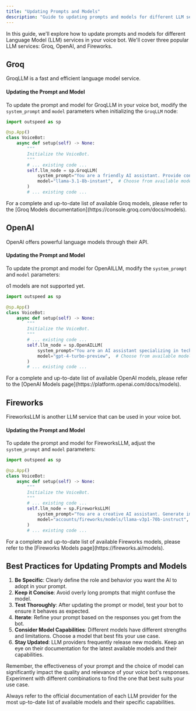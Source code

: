 ```yaml
---
title: "Updating Prompts and Models"
description: "Guide to updating prompts and models for different LLM services in your voice bot."
---
```


In this guide, we'll explore how to update prompts and models for different Language Model (LLM) services in your voice bot. We'll cover three popular LLM services: Groq, OpenAI, and Fireworks.

## **Groq**

GroqLLM is a fast and efficient language model service.

#### **Updating the Prompt and Model**

To update the prompt and model for GroqLLM in your voice bot, modify the `system_prompt` and `model` parameters when initializing the `GroqLLM` node:

```python
import outspeed as sp

@sp.App()
class VoiceBot:
    async def setup(self) -> None:
        """
        Initialize the VoiceBot.
        """
        # ... existing code ...
        self.llm_node = sp.GroqLLM(
            system_prompt="You are a friendly AI assistant. Provide concise and helpful responses.",
            model="llama-3.1-8b-instant",  # Choose from available models
        )
        # ... existing code ...
```

<Info>
  For a complete and up-to-date list of available Groq models, please refer to
  the [Groq Models documentation](https://console.groq.com/docs/models).
</Info>

## **OpenAI**

OpenAI offers powerful language models through their API.

#### **Updating the Prompt and Model**

To update the prompt and model for OpenAILLM, modify the `system_prompt` and `model` parameters:

<Warning>o1 models are not supported yet.</Warning>

```python
import outspeed as sp

@sp.App()
class VoiceBot:
    async def setup(self) -> None:
        """
        Initialize the VoiceBot.
        """
        # ... existing code ...
        self.llm_node = sp.OpenAILLM(
            system_prompt="You are an AI assistant specializing in technical support. Provide clear and accurate information.",
            model="gpt-4-turbo-preview",  # Choose from available models
        )
        # ... existing code ...
```

<Info>
  For a complete and up-to-date list of available OpenAI models, please refer to
  the [OpenAI Models page](https://platform.openai.com/docs/models).
</Info>

## **Fireworks**

FireworksLLM is another LLM service that can be used in your voice bot.

#### **Updating the Prompt and Model**

To update the prompt and model for FireworksLLM, adjust the `system_prompt` and `model` parameters:

```python
import outspeed as sp

@sp.App()
class VoiceBot:
    async def setup(self) -> None:
        """
        Initialize the VoiceBot.
        """
        # ... existing code ...
        self.llm_node = sp.FireworksLLM(
            system_prompt="You are a creative AI assistant. Generate imaginative and engaging responses.",
            model="accounts/fireworks/models/llama-v3p1-70b-instruct",  # Choose from available models
        )
        # ... existing code ...
```

<Info>
  For a complete and up-to-date list of available Fireworks models, please refer
  to the [Fireworks Models page](https://fireworks.ai/models).
</Info>

## **Best Practices for Updating Prompts and Models**

1. **Be Specific**: Clearly define the role and behavior you want the AI to adopt in your prompt.
2. **Keep it Concise**: Avoid overly long prompts that might confuse the model.
3. **Test Thoroughly**: After updating the prompt or model, test your bot to ensure it behaves as expected.
4. **Iterate**: Refine your prompt based on the responses you get from the bot.
5. **Consider Model Capabilities**: Different models have different strengths and limitations. Choose a model that best fits your use case.
6. **Stay Updated**: LLM providers frequently release new models. Keep an eye on their documentation for the latest available models and their capabilities.

Remember, the effectiveness of your prompt and the choice of model can significantly impact the quality and relevance of your voice bot's responses. Experiment with different combinations to find the one that best suits your use case.

<Info>
  Always refer to the official documentation of each LLM provider for the most
  up-to-date list of available models and their specific capabilities.
</Info>
